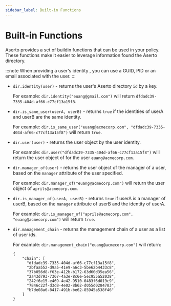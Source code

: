 ```yaml
---
sidebar_label: Built-in Functions
---
```


# Built-in Functions

Aserto provides a set of buildin functions that can be used in your policy. These functions make it easier to leverage information found the Aserto directory.

:::note
When providing a user's identity , you can use a GUID, PID or an email associated with the user.
:::

- `dir.identity(user)` - returns the user's Aserto directory `id` by a key.

  For example: `dir.identity("euang@gmail.com")` will return `dfdadc39-7335-404d-af66-c77cf13a15f8`.

- `dir.is_same_user(userA, userB)` - returns `true` if the identities of userA and userB are the same identity.

  For example: `dir.is_same_user("euang@acmecorp.com", "dfdadc39-7335-404d-af66-c77cf13a15f8")` will return `true`.

- `dir.user(user)` - returns the user object by the user identity.

  For example: `dir.user("dfdadc39-7335-404d-af66-c77cf13a15f8")` will return the user object of for the user `euang@acmecorp.com`.

- `dir.manager_of(user)` - returns the user object of the manager of a user, based on the `manager` attribute of the user specified.

  For example: `dir.manager_of("euang@acmecorp.com")` will return the user object of `aprils@acmecorp.com`.

- `dir.is_manager_of(userA, userB)` - returns `true` if userA is a manager of userB, based on the `manager` attribute of userB and the identity of userA.

  For example: `dir.is_manager_of("aprils@acmecorp.com", "euang@acmecorp.com")` will return `true`.

- `dir.management_chain` - returns the management chain of a user as a list of user ids.

  For example: `dir.management_chain("euang@acmecorp.com")` will return:

  ```
  {
      "chain": [
        "dfdadc39-7335-404d-af66-c77cf13a15f8",
        "2bfaa552-d9a5-41e9-a6c3-5be62b4433c8",
        "37b056d8-f63e-412b-b172-63d60d35ea56",
        "2a43d793-7367-4a3e-8c6e-5ec955a52038",
        "242f6e15-e469-4e42-9510-0483f6d019c9",
        "7846c22f-d3d8-4e02-8b62-d055d0284783",
        "b7de08a6-8417-491b-be62-85945a538f46"
      ]
  }
  ```
